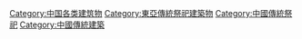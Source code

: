[[Category:中国各类建筑物|Category:中国各类建筑物]]
[[Category:東亞傳統祭祀建築物|Category:東亞傳統祭祀建築物]]
[[Category:中國傳統祭祀|Category:中國傳統祭祀]]
[[Category:中國傳統建築|Category:中國傳統建築]]